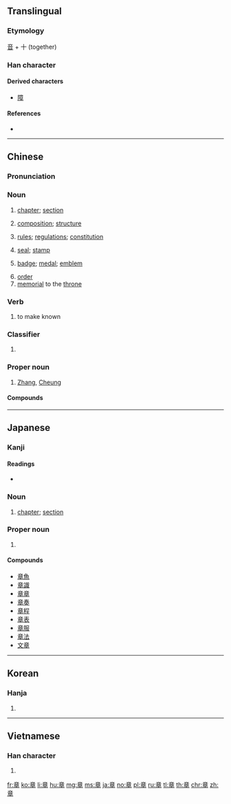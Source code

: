 ==Translingual==

===Etymology===
{{Han etyl}}
[[音]] + 十 (together)

===Han character===
{{Han char|rn=117|rad=立|as=06|sn=11|four=00406|canj=YTAJ|ids=⿱立早}}

====Derived characters====
* [[障]]

====References====
* {{Han ref|kx=0871.080|dkj=25761|dj=1301.170|hdz=42709.040|uh=7AE0|ud=31456|bh=B3B9|bd=46009}}

----

==Chinese==
{{zh-forms}}

===Pronunciation===
{{zh-pron
|m=zhāng
|c=zoeng1
|h=pfs=chông
|mn=qz,tw,xm:chiong/zz:chiang/qz,tw,xm:chiuⁿ/zz:chioⁿ
|mn_note=chiong/chiang - literary, chiuⁿ/chioⁿ - vernacular
|w=1tsaan
|mc=y
|oc=y
|ma=y
|cat=n,v,cls,pn}}

===Noun===
{{zh-noun}}

# [[chapter]]; [[section]]
#: {{zh-x|章節|chapter, section}}
# [[composition]]; [[structure]]
#: {{zh-x|文章|article, essay}}
# [[rule]]s; [[regulation]]s; [[constitution]]
#: {{zh-x|章程|rules, regulations}}
# [[seal]]; [[stamp]]
#: {{zh-x|圖章|stamp, seal}}
# [[badge]]; [[medal]]; [[emblem]]
#: {{zh-x|徽章|badge, emblem}}
# [[order]]
# [[memorial]] to the [[throne]]
#: {{zh-x|奏章|memorial to the throne}}

===Verb===
{{zh-verb}}

# to make known

===Classifier===
{{zh-cls}}

# {{zh-classifier|chapters, etc}}

===Proper noun===
{{zh-proper noun}}

# {{surname|lang=zh|sort=zhang1}} [[Zhang]], [[Cheung]]

====Compounds====
{{zh-der|三侯之章|下筆成章|不成章|九章|九章律|九章算術|作文章|便章|保章氏|像章|八股文章|公章|典章|典章制度|出口成章|出言成章|勛章|千章|印章|印章學|含章|周章|周章狼狽|國光勛章|國光獎章|圖章|報章|壓角章|大做文章|大塊文章|大憲章|大諫章|大費周章|天章|奎章|奏章|孔章望斗|官樣文章|官章|定章|密章|寶章|寶鼎勛章|尋章摘句|帽章|平章|平章百姓|店章|建章|引首章|彈章|彫章鏤句|徽章|急就章|憲章|成章|抗章|招生簡章|援筆成章|搜章擿句|摘句尋章|摛藻雕章|摛章繪句|操翰成章|敷章|文虎章|文章|文章憎命|文章星斗|文章鉅公|文章魁首|斐然成章|斷章取義|斷章截句|斷章摘句|昄章|明章之治|景星勛章|會章|有文章|有章|服章|李鴻章|榮譽勛章|樂章|橡皮圖章|正章|殘章斷簡|毫無章法|沉吟章句|河女之章|滿腹文章|煞費周章|照章|牙章|獎章|率爾成章|率由舊章|班馬文章|瑤章|真章|私章|篇章|簡章|簽章|紀念章|約法三章|約章|紫綬金章|總章|老章程|肩章|胸章|脫口成章|臂章|舉筆成章|蓋章|表章|袖章|褒章|見真章|規章|詞章|誕章|說章兒|諫章|證章|豫章|費周章|賀知章|賞罰無章|走筆成章|走馬章臺|辨章|辭章|辯章|連章累牘|違章建築|都鄙有章|鉤章棘句|閒章|陳獻章|雕章繢句|雕章鏤句|雜亂無章|雲章|雲麾勛章|露章|章則|章動|章句|章句之徒|章句儒|章回小說|章奏|章學誠|章懷太子|章服|章水|章決句斷|章法|章炳麟|章甫|章甫縫掖|章甫薦履|章程|章節|章臺|章臺柳|章臺楊柳|章草|章華|章表|章身|章邯|章魚|順理成章|領章|飲章|騎縫章|鵬舉獎章|黨章|龍蛇之章|龍章|龍章鳳姿|龍章鳳篆}}

----

==Japanese==

===Kanji===
{{ja-kanji|grade=3|rs=立06}}

====Readings====
* {{ja-readings|goon=[[しょう]] (shō)|kanon=[[しょう]] (shō)|kun=[[あや]] (aya), [[しるし]] (shirushi), [[あきらか]] (akiraka)}}

===Noun===
{{ja-noun|しょう}}

# [[chapter]]; [[section]]

===Proper noun===
{{ja-pos|あきら|proper}}

# {{given name|male|lang=ja|sort=あきら}}

====Compounds====
{{der-top}}
* [[章魚]]
* [[章識]]
* [[章章]]
* [[章奏]]
* [[章程]]
* [[章表]]
* [[章服]]
* [[章法]]
* [[文章]]
{{der-bottom}}

----

==Korean==

===Hanja===
{{ko-hanja|hangeul=[[장]]|eumhun=|mr=chang|y=cang}}

# {{defn|lang=ko|sort=立06}}

----

==Vietnamese==

===Han character===
{{vi-hantu|[[chương]]|rs=立06}}

# {{defn|lang=vi|sort=立06}}

[[fr:章]]
[[ko:章]]
[[li:章]]
[[hu:章]]
[[mg:章]]
[[ms:章]]
[[ja:章]]
[[no:章]]
[[pl:章]]
[[ru:章]]
[[tl:章]]
[[th:章]]
[[chr:章]]
[[zh:章]]